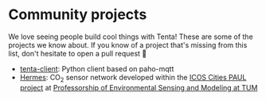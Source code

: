 # Community projects

We love seeing people build cool things with Tenta! These are some of the projects we know about. If you know of a project that's missing from this list, don't hesitate to open a pull request 🚀

- [tenta-client](https://github.com/tum-esm/tenta-client): Python client based on paho-mqtt
- [Hermes](https://github.com/tum-esm/hermes): CO<sub>2</sub> sensor network developed within the [ICOS Cities PAUL project](https://www.icos-cp.eu/projects/icos-cities) at [Professorship of Environmental Sensing and Modeling at TUM](https://www.ee.cit.tum.de/en/esm/home/)
